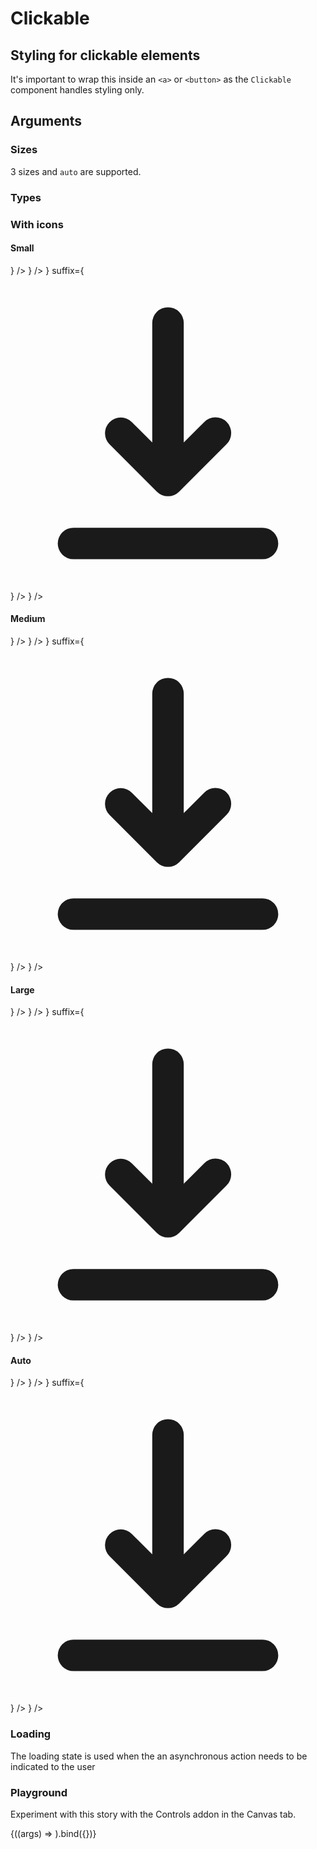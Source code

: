 

<Meta title="molecules/clickable" component={Clickable} />

# Clickable

## Styling for clickable elements

It's important to wrap this inside an `<a>` or `<button>` as the `Clickable` component handles styling only.

<Preview>
  <Story name="standard">
    <Clickable size="medium" label="Button" />
  </Story>
</Preview>

## Arguments

<ArgsTable of={Clickable} />

### Sizes

3 sizes and `auto` are supported.

<Preview>
  <Story name="sizes">
    <div className="flex gap-4 items-center w-full">
      <Clickable size="large" label="Large" />
      <Clickable size="medium" label="Medium" />
      <Clickable size="small" label="Small" />
      <Clickable size="auto" label="Automatic can be really long" />
    </div>
  </Story>
</Preview>

### Types

<Preview>
  <Story name="types">
    <div className="flex gap-4 items-center w-full">
      <Clickable label="Primary" type="primary" />
      <Clickable label="Secondary" type="secondary" />
      <Clickable label="Alert" type="alert" />
      <Clickable label="CTA" type="cta" />
    </div>
  </Story>
</Preview>

### With icons

#### Small

<Preview>
  <Story name="with icons (small)">
    <div className="flex gap-4 items-center w-full">
      <Clickable
        label="Download"
        size="small"
        prefix={
          <svg fill="currentColor" viewBox="0 0 20 20" xmlns="http://www.w3.org/2000/svg">
            <path
              fillRule="evenodd"
              d="M3 17a1 1 0 011-1h12a1 1 0 110 2H4a1 1 0 01-1-1zm3.293-7.707a1 1 0 011.414 0L9 10.586V3a1 1 0 112 0v7.586l1.293-1.293a1 1 0 111.414 1.414l-3 3a1 1 0 01-1.414 0l-3-3a1 1 0 010-1.414z"
              clipRule="evenodd"
            />
          </svg>
        }
      />
      <Clickable
        label="Download"
        size="small"
        suffix={
          <svg fill="currentColor" viewBox="0 0 20 20" xmlns="http://www.w3.org/2000/svg">
            <path
              fillRule="evenodd"
              d="M3 17a1 1 0 011-1h12a1 1 0 110 2H4a1 1 0 01-1-1zm3.293-7.707a1 1 0 011.414 0L9 10.586V3a1 1 0 112 0v7.586l1.293-1.293a1 1 0 111.414 1.414l-3 3a1 1 0 01-1.414 0l-3-3a1 1 0 010-1.414z"
              clipRule="evenodd"
            />
          </svg>
        }
      />
      <Clickable
        label="Download"
        size="small"
        prefix={
          <svg fill="currentColor" viewBox="0 0 20 20" xmlns="http://www.w3.org/2000/svg">
            <path
              fillRule="evenodd"
              d="M3 17a1 1 0 011-1h12a1 1 0 110 2H4a1 1 0 01-1-1zm3.293-7.707a1 1 0 011.414 0L9 10.586V3a1 1 0 112 0v7.586l1.293-1.293a1 1 0 111.414 1.414l-3 3a1 1 0 01-1.414 0l-3-3a1 1 0 010-1.414z"
              clipRule="evenodd"
            />
          </svg>
        }
        suffix={
          <svg fill="currentColor" viewBox="0 0 20 20" xmlns="http://www.w3.org/2000/svg">
            <path
              fillRule="evenodd"
              d="M3 17a1 1 0 011-1h12a1 1 0 110 2H4a1 1 0 01-1-1zm3.293-7.707a1 1 0 011.414 0L9 10.586V3a1 1 0 112 0v7.586l1.293-1.293a1 1 0 111.414 1.414l-3 3a1 1 0 01-1.414 0l-3-3a1 1 0 010-1.414z"
              clipRule="evenodd"
            />
          </svg>
        }
      />
      <Clickable
        size="small"
        suffix={
          <svg fill="currentColor" viewBox="0 0 20 20" xmlns="http://www.w3.org/2000/svg">
            <path
              fillRule="evenodd"
              d="M3 17a1 1 0 011-1h12a1 1 0 110 2H4a1 1 0 01-1-1zm3.293-7.707a1 1 0 011.414 0L9 10.586V3a1 1 0 112 0v7.586l1.293-1.293a1 1 0 111.414 1.414l-3 3a1 1 0 01-1.414 0l-3-3a1 1 0 010-1.414z"
              clipRule="evenodd"
            />
          </svg>
        }
      />
    </div>
  </Story>
</Preview>

#### Medium

<Preview>
  <Story name="with icons (medium)">
    <div className="flex gap-4 items-center w-full">
      <Clickable
        label="Download"
        size="medium"
        prefix={
          <svg fill="currentColor" viewBox="0 0 20 20" xmlns="http://www.w3.org/2000/svg">
            <path
              fillRule="evenodd"
              d="M3 17a1 1 0 011-1h12a1 1 0 110 2H4a1 1 0 01-1-1zm3.293-7.707a1 1 0 011.414 0L9 10.586V3a1 1 0 112 0v7.586l1.293-1.293a1 1 0 111.414 1.414l-3 3a1 1 0 01-1.414 0l-3-3a1 1 0 010-1.414z"
              clipRule="evenodd"
            />
          </svg>
        }
      />
      <Clickable
        label="Download"
        size="medium"
        suffix={
          <svg fill="currentColor" viewBox="0 0 20 20" xmlns="http://www.w3.org/2000/svg">
            <path
              fillRule="evenodd"
              d="M3 17a1 1 0 011-1h12a1 1 0 110 2H4a1 1 0 01-1-1zm3.293-7.707a1 1 0 011.414 0L9 10.586V3a1 1 0 112 0v7.586l1.293-1.293a1 1 0 111.414 1.414l-3 3a1 1 0 01-1.414 0l-3-3a1 1 0 010-1.414z"
              clipRule="evenodd"
            />
          </svg>
        }
      />
      <Clickable
        label="Download"
        size="medium"
        prefix={
          <svg fill="currentColor" viewBox="0 0 20 20" xmlns="http://www.w3.org/2000/svg">
            <path
              fillRule="evenodd"
              d="M3 17a1 1 0 011-1h12a1 1 0 110 2H4a1 1 0 01-1-1zm3.293-7.707a1 1 0 011.414 0L9 10.586V3a1 1 0 112 0v7.586l1.293-1.293a1 1 0 111.414 1.414l-3 3a1 1 0 01-1.414 0l-3-3a1 1 0 010-1.414z"
              clipRule="evenodd"
            />
          </svg>
        }
        suffix={
          <svg fill="currentColor" viewBox="0 0 20 20" xmlns="http://www.w3.org/2000/svg">
            <path
              fillRule="evenodd"
              d="M3 17a1 1 0 011-1h12a1 1 0 110 2H4a1 1 0 01-1-1zm3.293-7.707a1 1 0 011.414 0L9 10.586V3a1 1 0 112 0v7.586l1.293-1.293a1 1 0 111.414 1.414l-3 3a1 1 0 01-1.414 0l-3-3a1 1 0 010-1.414z"
              clipRule="evenodd"
            />
          </svg>
        }
      />
      <Clickable
        size="medium"
        suffix={
          <svg fill="currentColor" viewBox="0 0 20 20" xmlns="http://www.w3.org/2000/svg">
            <path
              fillRule="evenodd"
              d="M3 17a1 1 0 011-1h12a1 1 0 110 2H4a1 1 0 01-1-1zm3.293-7.707a1 1 0 011.414 0L9 10.586V3a1 1 0 112 0v7.586l1.293-1.293a1 1 0 111.414 1.414l-3 3a1 1 0 01-1.414 0l-3-3a1 1 0 010-1.414z"
              clipRule="evenodd"
            />
          </svg>
        }
      />
    </div>
  </Story>
</Preview>

#### Large

<Preview>
  <Story name="with icons (large)">
    <div className="flex gap-4 items-center w-full">
      <Clickable
        label="Download"
        size="large"
        prefix={
          <svg fill="currentColor" viewBox="0 0 20 20" xmlns="http://www.w3.org/2000/svg">
            <path
              fillRule="evenodd"
              d="M3 17a1 1 0 011-1h12a1 1 0 110 2H4a1 1 0 01-1-1zm3.293-7.707a1 1 0 011.414 0L9 10.586V3a1 1 0 112 0v7.586l1.293-1.293a1 1 0 111.414 1.414l-3 3a1 1 0 01-1.414 0l-3-3a1 1 0 010-1.414z"
              clipRule="evenodd"
            />
          </svg>
        }
      />
      <Clickable
        label="Download"
        size="large"
        suffix={
          <svg fill="currentColor" viewBox="0 0 20 20" xmlns="http://www.w3.org/2000/svg">
            <path
              fillRule="evenodd"
              d="M3 17a1 1 0 011-1h12a1 1 0 110 2H4a1 1 0 01-1-1zm3.293-7.707a1 1 0 011.414 0L9 10.586V3a1 1 0 112 0v7.586l1.293-1.293a1 1 0 111.414 1.414l-3 3a1 1 0 01-1.414 0l-3-3a1 1 0 010-1.414z"
              clipRule="evenodd"
            />
          </svg>
        }
      />
      <Clickable
        label="Download"
        size="large"
        prefix={
          <svg fill="currentColor" viewBox="0 0 20 20" xmlns="http://www.w3.org/2000/svg">
            <path
              fillRule="evenodd"
              d="M3 17a1 1 0 011-1h12a1 1 0 110 2H4a1 1 0 01-1-1zm3.293-7.707a1 1 0 011.414 0L9 10.586V3a1 1 0 112 0v7.586l1.293-1.293a1 1 0 111.414 1.414l-3 3a1 1 0 01-1.414 0l-3-3a1 1 0 010-1.414z"
              clipRule="evenodd"
            />
          </svg>
        }
        suffix={
          <svg fill="currentColor" viewBox="0 0 20 20" xmlns="http://www.w3.org/2000/svg">
            <path
              fillRule="evenodd"
              d="M3 17a1 1 0 011-1h12a1 1 0 110 2H4a1 1 0 01-1-1zm3.293-7.707a1 1 0 011.414 0L9 10.586V3a1 1 0 112 0v7.586l1.293-1.293a1 1 0 111.414 1.414l-3 3a1 1 0 01-1.414 0l-3-3a1 1 0 010-1.414z"
              clipRule="evenodd"
            />
          </svg>
        }
      />
      <Clickable
        size="large"
        suffix={
          <svg fill="currentColor" viewBox="0 0 20 20" xmlns="http://www.w3.org/2000/svg">
            <path
              fillRule="evenodd"
              d="M3 17a1 1 0 011-1h12a1 1 0 110 2H4a1 1 0 01-1-1zm3.293-7.707a1 1 0 011.414 0L9 10.586V3a1 1 0 112 0v7.586l1.293-1.293a1 1 0 111.414 1.414l-3 3a1 1 0 01-1.414 0l-3-3a1 1 0 010-1.414z"
              clipRule="evenodd"
            />
          </svg>
        }
      />
    </div>
  </Story>
</Preview>

#### Auto

<Preview>
  <Story name="with icons (auto)">
    <div className="flex gap-4 items-center w-full">
      <Clickable
        label="Download"
        size="auto"
        prefix={
          <svg fill="currentColor" viewBox="0 0 20 20" xmlns="http://www.w3.org/2000/svg">
            <path
              fillRule="evenodd"
              d="M3 17a1 1 0 011-1h12a1 1 0 110 2H4a1 1 0 01-1-1zm3.293-7.707a1 1 0 011.414 0L9 10.586V3a1 1 0 112 0v7.586l1.293-1.293a1 1 0 111.414 1.414l-3 3a1 1 0 01-1.414 0l-3-3a1 1 0 010-1.414z"
              clipRule="evenodd"
            />
          </svg>
        }
      />
      <Clickable
        label="Download"
        size="auto"
        suffix={
          <svg fill="currentColor" viewBox="0 0 20 20" xmlns="http://www.w3.org/2000/svg">
            <path
              fillRule="evenodd"
              d="M3 17a1 1 0 011-1h12a1 1 0 110 2H4a1 1 0 01-1-1zm3.293-7.707a1 1 0 011.414 0L9 10.586V3a1 1 0 112 0v7.586l1.293-1.293a1 1 0 111.414 1.414l-3 3a1 1 0 01-1.414 0l-3-3a1 1 0 010-1.414z"
              clipRule="evenodd"
            />
          </svg>
        }
      />
      <Clickable
        label="Download"
        size="auto"
        prefix={
          <svg fill="currentColor" viewBox="0 0 20 20" xmlns="http://www.w3.org/2000/svg">
            <path
              fillRule="evenodd"
              d="M3 17a1 1 0 011-1h12a1 1 0 110 2H4a1 1 0 01-1-1zm3.293-7.707a1 1 0 011.414 0L9 10.586V3a1 1 0 112 0v7.586l1.293-1.293a1 1 0 111.414 1.414l-3 3a1 1 0 01-1.414 0l-3-3a1 1 0 010-1.414z"
              clipRule="evenodd"
            />
          </svg>
        }
        suffix={
          <svg fill="currentColor" viewBox="0 0 20 20" xmlns="http://www.w3.org/2000/svg">
            <path
              fillRule="evenodd"
              d="M3 17a1 1 0 011-1h12a1 1 0 110 2H4a1 1 0 01-1-1zm3.293-7.707a1 1 0 011.414 0L9 10.586V3a1 1 0 112 0v7.586l1.293-1.293a1 1 0 111.414 1.414l-3 3a1 1 0 01-1.414 0l-3-3a1 1 0 010-1.414z"
              clipRule="evenodd"
            />
          </svg>
        }
      />
      <Clickable
        size="auto"
        suffix={
          <svg fill="currentColor" viewBox="0 0 20 20" xmlns="http://www.w3.org/2000/svg">
            <path
              fillRule="evenodd"
              d="M3 17a1 1 0 011-1h12a1 1 0 110 2H4a1 1 0 01-1-1zm3.293-7.707a1 1 0 011.414 0L9 10.586V3a1 1 0 112 0v7.586l1.293-1.293a1 1 0 111.414 1.414l-3 3a1 1 0 01-1.414 0l-3-3a1 1 0 010-1.414z"
              clipRule="evenodd"
            />
          </svg>
        }
      />
    </div>
  </Story>
</Preview>

### Loading

The loading state is used when the an asynchronous action needs to be indicated to the user

<Preview>
  <Story name="loading" classname="inset-flex">
    <Clickable size="medium" loading label="Button" />
  </Story>
</Preview>

### Playground

Experiment with this story with the Controls addon in the Canvas tab.

<Canvas>
  <Story
    name="playground"
    args={{
      label: "Button",
    }}
  >
    {((args) => <Clickable {...args} />).bind({})}
  </Story>
</Canvas>
